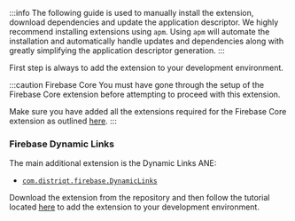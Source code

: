 
:::info
The following guide is used to manually install the extension, download dependencies and update the application descriptor. We highly recommend installing extensions using `apm`. Using `apm` will automate the installation and automatically handle updates and dependencies along with greatly simplifying the application descriptor generation.
:::


First step is always to add the extension to your development environment. 

:::caution Firebase Core
You must have gone through the setup of the Firebase Core extension before attempting to proceed with this extension.

Make sure you have added all the extensions required for the Firebase Core extension as outlined [here](../../core/add-the-extensions.mdx).
:::


### Firebase Dynamic Links

The main additional extension is the Dynamic Links ANE:

- [`com.distriqt.firebase.DynamicLinks`](https://github.com/distriqt/ANE-Firebase/raw/master/lib/com.distriqt.firebase.DynamicLinks.ane)

Download the extension from the repository and then follow the tutorial located [here](/docs/tutorials/getting-started) to add the extension to your development environment.



